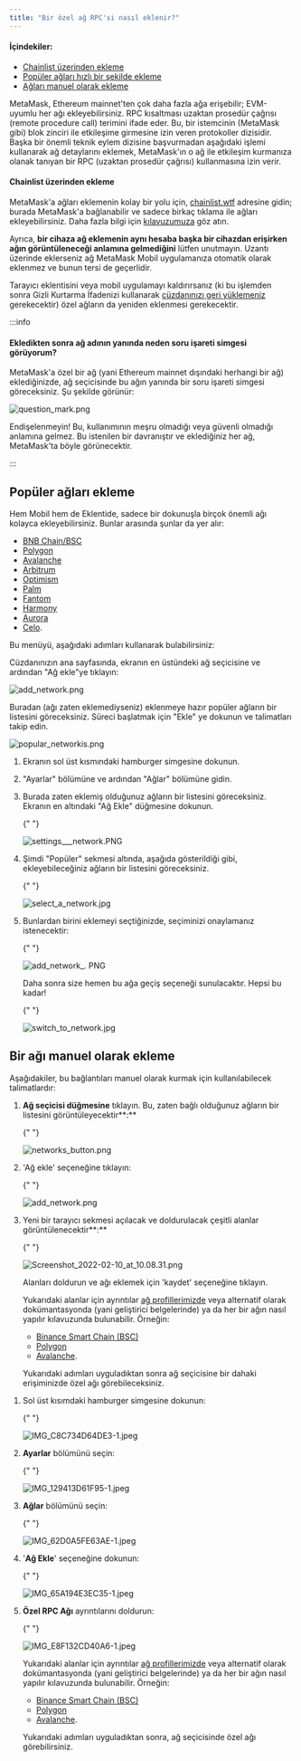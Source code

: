 ```yaml
---
title: "Bir özel ağ RPC'si nasıl eklenir?"
---
```



#### İçindekiler:

- [Chainlist üzerinden ekleme](#chainlist-üzerinden-ekleme)
- [Popüler ağları hızlı bir şekilde ekleme](#ekledikten-sonra-ağ-adının-yanında-neden-soru-işareti-simgesi-görüyorum)
- [Ağları manuel olarak ekleme](#bir-ağı-manuel-olarak-ekleme)

MetaMask, Ethereum mainnet'ten çok daha fazla ağa erişebilir; EVM-uyumlu her ağı ekleyebilirsiniz. RPC kısaltması uzaktan prosedür çağrısı (remote procedure call) terimini ifade eder. Bu, bir istemcinin (MetaMask gibi) blok zinciri ile etkileşime girmesine izin veren protokoller dizisidir. Başka bir önemli teknik eylem dizisine başvurmadan aşağıdaki işlemi kullanarak ağ detaylarını eklemek, MetaMask'ın o ağ ile etkileşim kurmanıza olanak tanıyan bir RPC (uzaktan prosedür çağrısı) kullanmasına izin verir.

#### Chainlist üzerinden ekleme

MetaMask'a ağları eklemenin kolay bir yolu için, [chainlist.wtf](https://chainlist.wtf/) adresine gidin; burada MetaMask'a bağlanabilir ve sadece birkaç tıklama ile ağları ekleyebilirsiniz. Daha fazla bilgi için [kılavuzumuza](/networks-and-sidechains/managing-networks/add-a-network-using-chainlist) göz atın.

Ayrıca, **bir cihaza ağ eklemenin aynı hesaba başka bir cihazdan erişirken ağın görüntüleneceği anlamına gelmediğini** lütfen unutmayın. Uzantı üzerinde eklerseniz ağ MetaMask Mobil uygulamanıza otomatik olarak eklenmez ve bunun tersi de geçerlidir.

Tarayıcı eklentisini veya mobil uygulamayı kaldırırsanız (ki bu işlemden sonra Gizli Kurtarma İfadenizi kullanarak [cüzdanınızı geri yüklemeniz](/managing-my-wallet/resetting-deleting-and-restoring/how-to-restore-your-metamask-wallet-from-secret-recovery-phrase) gerekecektir) özel ağların da yeniden eklenmesi gerekecektir.

:::info

#### Ekledikten sonra ağ adının yanında neden soru işareti simgesi görüyorum?

MetaMask'a özel bir ağ (yani Ethereum mainnet dışındaki herhangi bir ağ) eklediğinizde, ağ seçicisinde bu ağın yanında bir soru işareti simgesi göreceksiniz. Şu şekilde görünür:

<div class="center-container">
  <div class="img-medium">
    <img
      src={
        require("../../../../../../img/i18n/legacy/question_mark.png").default
      }
      alt="question_mark.png"
    />
  </div>
</div>

Endişelenmeyin! Bu, kullanımının meşru olmadığı veya güvenli olmadığı anlamına gelmez. Bu istenilen bir davranıştır ve eklediğiniz her ağ, MetaMask'ta böyle görünecektir.

:::

## Popüler ağları ekleme

Hem Mobil hem de Eklentide, sadece bir dokunuşla birçok önemli ağı kolayca ekleyebilirsiniz. Bunlar arasında şunlar da yer alır:

- [BNB Chain/BSC](/network-profiles/network-profile-bnb-smart-chain-bnb)
- [Polygon](/network-profiles/network-profile-polygon-matic)
- [Avalanche](/network-profiles/network-profile-avalanche-avax)
- [Arbitrum](/network-profiles/network-profile-arbitrum)
- [Optimism](/network-profiles/network-profile-optimism-op-mainnet)
- [Palm](/network-profiles/network-profile-palm)
- [Fantom](/network-profiles/network-profile-fantom-ftm)
- [Harmony](/network-profiles/network-profile-harmony-one)
- [Aurora](/network-profiles/network-profile-aurora-)
- [Celo](https://celo.org/).

Bu menüyü, aşağıdaki adımları kullanarak bulabilirsiniz:

<Tabs>

<TabItem value="Uzantı" label="Uzantı">

Cüzdanınızın ana sayfasında, ekranın en üstündeki ağ seçicisine ve ardından "Ağ ekle"ye tıklayın:

<div class="center-container">
  <div class="img-medium">
    <img
      src={require("../../../../../../img/i18n/legacy/add_network.png").default}
      alt="add_network.png"
    />
  </div>
</div>

Buradan (ağı zaten eklemediyseniz) eklenmeye hazır popüler ağların bir listesini göreceksiniz. Süreci başlatmak için "Ekle" ye dokunun ve talimatları takip edin.

<div class="center-container">
  <div class="img-medium">
    <img
      src={
        require("../../../../../../img/i18n/legacy/popular_networkis.png")
          .default
      }
      alt="popular_networkis.png"
    />
  </div>
</div>

</TabItem>

<TabItem value="Mobil" label="Mobil">

1. Ekranın sol üst kısmındaki hamburger simgesine dokunun.

2. "Ayarlar" bölümüne ve ardından "Ağlar" bölümüne gidin.

3. Burada zaten eklemiş olduğunuz ağların bir listesini göreceksiniz. Ekranın en altındaki "Ağ Ekle" düğmesine dokunun.

   {" "}

   <div class="center-container">
     <div class="img-medium">
       <img
         src={
           require("../../../../../../img/i18n/legacy/settings___network.PNG.png")
             .default
         }
         alt="settings___network.PNG"
       />
     </div>
   </div>

4. Şimdi "Popüler" sekmesi altında, aşağıda gösterildiği gibi, ekleyebileceğiniz ağların bir listesini göreceksiniz.

   {" "}

   <div class="center-container">
     <div class="img-medium">
       <img
         src={
           require("../../../../../../img/i18n/legacy/select_a_network.jpg.png")
             .default
         }
         alt="select_a_network.jpg"
       />
     </div>
   </div>

5. Bunlardan birini eklemeyi seçtiğinizde, seçiminizi onaylamanız istenecektir:

   {" "}

   <div class="center-container">
     <div class="img-medium">
       <img
         src={
           require("../../../../../../img/i18n/legacy/add_network_.PNG.png")
             .default
         }
         alt="add_network_. PNG"
       />
     </div>
   </div>

   Daha sonra size hemen bu ağa geçiş seçeneği sunulacaktır. Hepsi bu kadar!

   {" "}

   <div class="center-container">
     <div class="img-medium">
       <img
         src={
           require("../../../../../../img/i18n/legacy/switch_to_network.jpg.png")
             .default
         }
         alt="switch_to_network.jpg"
       />
     </div>
   </div>

</TabItem>

</Tabs>

## Bir ağı manuel olarak ekleme

Aşağıdakiler, bu bağlantıları manuel olarak kurmak için kullanılabilecek talimatlardır:

<Tabs>

<TabItem value="Uzantı" label="Uzantı">

1. **Ağ seçicisi düğmesine** tıklayın. Bu, zaten bağlı olduğunuz ağların bir listesini görüntüleyecektir**:**

   {" "}

   <div class="center-container">
     <div class="img-medium">
       <img
         src={
           require("../../../../../../img/i18n/legacy/networks_button.png")
             .default
         }
         alt="networks_button.png"
       />
     </div>
   </div>

2. 'Ağ ekle' seçeneğine tıklayın:

   {" "}

   <div class="center-container">
     <div class="img-medium">
       <img
         src={
           require("../../../../../../img/i18n/legacy/add_network.png").default
         }
         alt="add_network.png"
       />
     </div>
   </div>

3. Yeni bir tarayıcı sekmesi açılacak ve doldurulacak çeşitli alanlar görüntülenecektir**:**

   {" "}

   <div class="center-container">
     <div class="img-medium">
       <img
         src={
           require("../../../../../../img/i18n/legacy/Screenshot_2022-02-10_at_10.08.31.png")
             .default
         }
         alt="Screenshot_2022-02-10_at_10.08.31.png"
       />
     </div>
   </div>

   Alanları doldurun ve ağı eklemek için 'kaydet' seçeneğine tıklayın.

   Yukarıdaki alanlar için ayrıntılar [ağ profillerimizde](/network-profiles/network-profiles-hub) veya alternatif olarak dokümantasyonda (yani geliştirici belgelerinde) ya da her bir ağın nasıl yapılır kılavuzunda bulunabilir. Örneğin:

   - [Binance Smart Chain (BSC)](https://academy.binance.com/en/articles/connecting-metamask-to-binance-smart-chain)
   - [Polygon](https://wiki.polygon.technology/docs/develop/metamask/config-polygon-on-metamask/)
   - [Avalanche](https://support.avax.network/en/articles/4626956-how-do-i-set-up-metamask-on-avalanche).

   Yukarıdaki adımları uyguladıktan sonra ağ seçicisine bir dahaki erişiminizde özel ağı görebileceksiniz.

</TabItem>

<TabItem value="Mobil" label="Mobil">

1. Sol üst kısımdaki hamburger simgesine dokunun:

   {" "}

   <div class="center-container">
     <div class="img-medium">
       <img
         src={
           require("../../../../../../img/i18n/legacy/IMG_C8C734D64DE3-1.jpeg.png")
             .default
         }
         alt="IMG_C8C734D64DE3-1.jpeg"
       />
     </div>
   </div>

2. **Ayarlar** bölümünü seçin:

   {" "}

   <div class="center-container">
     <div class="img-medium">
       <img
         src={
           require("../../../../../../img/i18n/legacy/IMG_129413D61F95-1.jpeg.png")
             .default
         }
         alt="IMG_129413D61F95-1.jpeg"
       />
     </div>
   </div>

3. **Ağlar** bölümünü seçin:

   {" "}

   <div class="center-container">
     <div class="img-medium">
       <img
         src={
           require("../../../../../../img/i18n/legacy/IMG_62D0A5FE63AE-1.jpeg.png")
             .default
         }
         alt="IMG_62D0A5FE63AE-1.jpeg"
       />
     </div>
   </div>

4. '**Ağ Ekle**' seçeneğine dokunun:

   {" "}

   <div class="center-container">
     <div class="img-medium">
       <img
         src={
           require("../../../../../../img/i18n/legacy/IMG_65A194E3EC35-1.jpeg.png")
             .default
         }
         alt="IMG_65A194E3EC35-1.jpeg"
       />
     </div>
   </div>

5. **Özel RPC Ağı** ayrıntılarını doldurun:

   {" "}

   <div class="center-container">
     <div class="img-medium">
       <img
         src={
           require("../../../../../../img/i18n/legacy/IMG_E8F132CD40A6-1.jpeg.png")
             .default
         }
         alt="IMG_E8F132CD40A6-1.jpeg"
       />
     </div>
   </div>

   Yukarıdaki alanlar için ayrıntılar [ağ profillerimizde](/network-profiles/network-profiles-hub) veya alternatif olarak dokümantasyonda (yani geliştirici belgelerinde) ya da her bir ağın nasıl yapılır kılavuzunda bulunabilir. Örneğin:

   - [Binance Smart Chain (BSC)](https://academy.binance.com/en/articles/connecting-metamask-to-binance-smart-chain)
   - [Polygon](https://docs.polygon.technology/docs/develop/network-details/network/)
   - [Avalanche](https://support.avax.network/en/articles/4626956-how-do-i-set-up-metamask-on-avalanche).

   Yukarıdaki adımları uyguladıktan sonra, ağ seçicisinde özel ağı görebilirsiniz.

</TabItem>

</Tabs>
